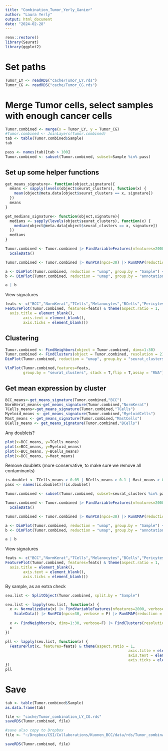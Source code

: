 ```yaml
---
title: "Combination_Tumor_Yerly_Ganier"
author: "Laura Yerly"
output: html_document
date: "2024-02-28"
---
```


```r
renv::restore()
library(Seurat)
library(ggplot2)
```

# Set paths 

```r
Tumor_LY <- readRDS("cache/Tumor_LY.rds")
Tumor_CG <- readRDS("cache/Tumor_CG.rds")
```

# Merge Tumor cells, select samples with enough cancer cells
```r
Tumor.combined <- merge(x = Tumor_LY, y = Tumor_CG)
#Tumor.combined <- JoinLayers(Tumor.combined)
tab <- table(Tumor.combined$Sample)
tab 

pass <- names(tab)[tab > 100]
Tumor.combined <- subset(Tumor.combined, subset=Sample %in% pass)
```

## Set up some helper functions
```r
get_means_signature<- function(object,signature){
  means <- sapply(levels(object$seurat_clusters), function(x) {
    mean(object@meta.data[object$seurat_clusters == x, signature])
  })
  means
}

get_medians_signature<- function(object,signature){
  medians <- sapply(levels(object$seurat_clusters), function(x) {
    median(object@meta.data[object$seurat_clusters == x, signature])
  })
  medians
}
```


```r
Tumor.combined <- Tumor.combined |> FindVariableFeatures(nfeatures=2000) |>
  ScaleData()

Tumor.combined <- Tumor.combined |> RunPCA(npcs=30) |> RunUMAP(reduction = "pca", dims = 1:30)

a <- DimPlot(Tumor.combined, reduction = "umap", group.by = "Sample") + theme(aspect.ratio = 1)
b <- DimPlot(Tumor.combined, reduction = "umap", group.by = "annotation") + theme(aspect.ratio = 1)

a | b
```


View signatures
```r
feats <- c("BCC","NormKerat","TCells","Melanocytes","BCells","Pericytes","Fibroblasts","MyeloidCells")
FeaturePlot(Tumor.combined, features=feats) & theme(aspect.ratio = 1,
  axis.title = element_blank(),
        axis.text = element_blank(),
        axis.ticks = element_blank())
```


## Clustering

```r
Tumor.combined <- FindNeighbors(object = Tumor.combined, dims=1:30)
Tumor.combined <- FindClusters(object = Tumor.combined, resolution = 2)
DimPlot(Tumor.combined, reduction = "umap", group.by = "seurat_clusters") + theme(aspect.ratio = 1)
```

```r
VlnPlot(Tumor.combined,features=feats,
        group.by = "seurat_clusters", stack = T,flip = T,assay = "RNA")+ NoLegend()
```


## Get mean expression by cluster
```r
BCC_means<-get_means_signature(Tumor.combined,"BCC")
NormKerat_means<-get_means_signature(Tumor.combined,"NormKerat")
TCells_means<-get_means_signature(Tumor.combined,"TCells")
Myeloid_means <- get_means_signature(Tumor.combined,"MyeloidCells")
Mast_means <- get_means_signature(Tumor.combined,"MastCells")
BCells_means <- get_means_signature(Tumor.combined,"BCells")
```


Any doublets?
```r
plot(x=BCC_means, y=TCells_means)
plot(x=BCC_means, y=Myeloid_means)
plot(x=BCC_means, y=BCells_means)
plot(x=BCC_means, y=Mast_means)
```

Remove doublets (more conservative, to make sure we remove all contaminants)
```r
is.doublet <- TCells_means > 0.05 | BCells_means > 0.1 | Mast_means > 0.2 | Myeloid_means > 0.1
pass <- names(is.doublet)[!is.doublet]

Tumor.combined <- subset(Tumor.combined, subset=seurat_clusters %in% pass)
```

```r
Tumor.combined <- Tumor.combined |> FindVariableFeatures(nfeatures=2000) |>
  ScaleData()

Tumor.combined <- Tumor.combined |> RunPCA(npcs=30) |> RunUMAP(reduction = "pca", dims = 1:30)

a <- DimPlot(Tumor.combined, reduction = "umap", group.by = "Sample") + theme(aspect.ratio = 1)
b <- DimPlot(Tumor.combined, reduction = "umap", group.by = "annotation") + theme(aspect.ratio = 1)

a | b
```

View signatures
```r
feats <- c("BCC","NormKerat","TCells","Melanocytes","BCells","Pericytes","Fibroblasts","MyeloidCells")
FeaturePlot(Tumor.combined, features=feats) & theme(aspect.ratio = 1,
  axis.title = element_blank(),
        axis.text = element_blank(),
        axis.ticks = element_blank())
```

By sample, as an extra check
```r
seu.list <- SplitObject(Tumor.combined, split.by = "Sample")

seu.list <- lapply(seu.list, function(x) {
  x <- NormalizeData(x) |> FindVariableFeatures(nfeatures=2000, verbose = F) |> 
    ScaleData() |> RunPCA(npcs=30, verbose = F) |> RunUMAP(reduction = "pca", dims = 1:30, verbose = F)
  
  x <- FindNeighbors(x, dims=1:30, verbose=F) |> FindClusters(resolution = 1, verbose = F)
  x
})
```

```r
pll <- lapply(seu.list, function(x) {
  FeaturePlot(x, features=feats) & theme(aspect.ratio = 1,
                                                       axis.title = element_blank(),
                                                       axis.text = element_blank(),
                                                       axis.ticks = element_blank())
})
pll
```


# Save 
```r
tab <- table(Tumor.combined$Sample)
as.data.frame(tab)

file <- "cache/Tumor_combination_LY_CG.rds"
saveRDS(Tumor.combined, file)

#save also copy to Dropbox
file <- "~/Dropbox/CSI/Collaborations/Kuonen_BCC/data/rds/Tumor_combination_LY_CG.rds"

saveRDS(Tumor.combined, file)

```